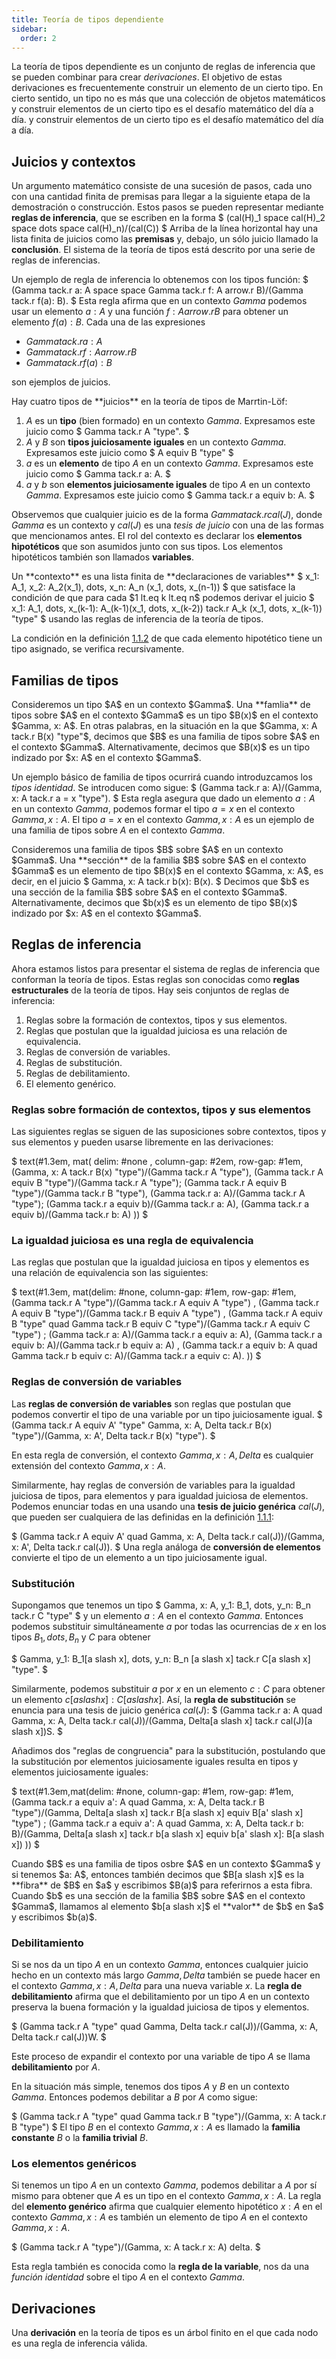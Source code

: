 ```yaml
---
title: Teoría de tipos dependiente
sidebar:
  order: 2
---
```


La teoría de tipos dependiente es un conjunto de reglas de inferencia que se pueden 
combinar para crear *derivaciones*. El objetivo de estas derivaciones es 
frecuentemente construir un elemento de un cierto tipo. En cierto sentido, un tipo 
no es más que una colección de objetos matemáticos y construir elementos de un cierto 
tipo es el desafío matemático del día a día. y construir elementos de un cierto 
tipo es el desafío matemático del día a día.

## Juicios y contextos
Un argumento matemático consiste de una sucesión de pasos, cada uno con una cantidad 
finita de premisas para llegar a la siguiente etapa de la demostración o construcción.
Estos pasos se pueden representar mediante **reglas de inferencia**, que se escriben 
en la forma 
$ (cal(H)_1 space    cal(H)_2 space dots space cal(H)_n)/(cal(C)) $ 
Arriba de la línea horizontal hay una lista finita de juicios como las **premisas** y,
debajo, un sólo juicio llamado la **conclusión**. El sistema de la teoría de tipos 
está descrito por una serie de reglas de inferencias.

Un ejemplo de regla de inferencia lo obtenemos con los tipos función:
$ (Gamma tack.r a: A  space space   Gamma tack.r f: A arrow.r B)/(Gamma tack.r f(a): B). $ 
Esta regla afirma que en un contexto $Gamma$ podemos usar un elemento $a: A$ y una 
función $f: A arrow.r B$ para obtener un elemento $f(a): B$. Cada una de las expresiones 

- $Gamma tack.r a: A$
- $Gamma tack.r f: A arrow.r B$
- $Gamma tack.r f(a): B$

son ejemplos de juicios.

<div id="def-1-1-1">
<Aside type="tip" title="Definición 1.1.1">
Hay cuatro tipos de **juicios** en la teoría de tipos de Marrtin-Löf:

1. $A$ es un **tipo** (bien formado) en un contexto $Gamma$. Expresamos este juicio 
  como $ Gamma tack.r A     "type". $ 
2. $A$ y $B$ son **tipos juiciosamente iguales** en un contexto $Gamma$. Expresamos 
    este juicio como $ A equiv B     "type" $ 
3. $a$ es un **elemento** de tipo $A$ en un contexto $Gamma$. Expresamos este juicio
  como $ Gamma tack.r a: A. $ 
4. $a$ y $b$ son **elementos juiciosamente iguales** de tipo $A$ en un contexto 
  $Gamma$. Expresamos este juicio como $ Gamma tack.r a equiv b: A. $ 
</Aside>
</div>

Observemos que cualquier juicio es de la forma $Gamma tack.r cal(J)$, donde 
$Gamma$ es un contexto y $cal(J)$ es una *tesis de juicio* con una de las formas
que mencionamos antes. El rol del contexto es declarar los **elementos hipotéticos** que 
son asumidos junto con sus tipos. Los elementos hipotéticos también son llamados 
**variables**.

<div id="def-1-1-2">
<Aside type="tip" title="Definición 1.1.2">
Un **contexto** es una lista finita de **declaraciones de variables**
$ x_1: A_1, x_2: A_2(x_1), dots, x_n: A_n (x_1, dots, x_(n-1)) $
que satisface la condición de que para cada $1 lt.eq k lt.eq n$ podemos derivar el juicio
$ x_1: A_1, dots, x_(k-1): A_(k-1)(x_1, dots, x_(k-2)) tack.r A_k (x_1, dots, x_(k-1))     "type" $ 
usando las reglas de inferencia de la teoría de tipos.
</Aside>
</div>

La condición en la definición [1.1.2](#def-1-1-2) de que cada elemento hipotético tiene un 
tipo asignado, se verifica recursivamente. 

## Familias de tipos
<div id="def-1-2-1">
<Aside type="tip" title="Definición 1.2.1">
Consideremos un tipo $A$ en un contexto $Gamma$. Una **famlia**
de tipos sobre $A$ en el contexto $Gamma$ es un tipo $B(x)$ en el contexto 
$Gamma, x: A$. En otras palabras, en la situación en la que 
$Gamma, x: A tack.r B(x)     "type"$, decimos que $B$ es una familia de tipos 
sobre $A$ en el contexto $Gamma$. Alternativamente, decimos que $B(x)$ es un tipo
indizado por $x: A$ en el contexto $Gamma$.
</Aside>
</div>

Un ejemplo básico de familia de tipos ocurrirá cuando introduzcamos los *tipos identidad*.
Se introducen como sigue:
$ (Gamma tack.r a: A)/(Gamma, x: A tack.r a = x "type"). $ 
Esta regla asegura que dado un elemento $a: A$ en un contexto $Gamma$, podemos formar
el tipo $a = x$ en el contexto $Gamma, x: A$. El tipo $a = x$ en el contexto 
$Gamma, x: A$ es un ejemplo de una familia de tipos sobre $A$ en el contexto 
$Gamma$. 

<div id="def-1-2-2">
<Aside type="tip" title="Definición 1.2.2">
Consideremos una familia de tipos $B$ sobre $A$ en un contexto $Gamma$. Una **sección** de la familia $B$ sobre $A$ en el contexto $Gamma$ es un elemento de tipo $B(x)$ en el contexto $Gamma, x: A$, es decir, en el juicio 
$ Gamma, x: A tack.r b(x): B(x). $ 
Decimos que $b$ es una sección de la familia $B$ sobre $A$ en el contexto $Gamma$.
Alternativamente, decimos que $b(x)$ es un elemento de tipo $B(x)$ indizado por 
$x: A$ en el contexto $Gamma$.
</Aside>
</div>

## Reglas de inferencia
Ahora estamos listos para presentar el sistema de reglas de inferencia que conforman la 
teoría de tipos. Estas reglas son conocidas como **reglas estructurales** de la teoría de
tipos. Hay seis conjuntos de reglas de inferencia:

1. Reglas sobre la formación de contextos, tipos y sus elementos.
2. Reglas que postulan que la igualdad juiciosa es una relación de equivalencia.
3. Reglas de conversión de variables.
4. Reglas de substitución.
5. Reglas de debilitamiento.
6. El elemento genérico.

### Reglas sobre formación de contextos, tipos y sus elementos
Las siguientes reglas se siguen de las suposiciones sobre contextos, tipos y sus elementos
y pueden usarse libremente en las derivaciones:

$ text(#1.3em, mat( delim: #none , column-gap: #2em, row-gap: #1em,
    (Gamma, x: A tack.r B(x) "type")/(Gamma tack.r A "type"),
    (Gamma tack.r A equiv B "type")/(Gamma tack.r A "type");
    (Gamma tack.r A equiv B "type")/(Gamma tack.r B "type"), 
    (Gamma tack.r a: A)/(Gamma tack.r A "type");
    (Gamma tack.r a equiv b)/(Gamma tack.r a: A),
    (Gamma tack.r a equiv b)/(Gamma tack.r b: A)
)) $ 

### La igualdad juiciosa es una regla de equivalencia
Las reglas que postulan que la igualdad juiciosa en tipos y elementos es una relación 
de equivalencia son las siguientes:

$ text(#1.3em, mat(delim: #none, column-gap: #1em, row-gap: #1em,
    (Gamma tack.r A "type")/(Gamma tack.r A equiv A "type") ,
    (Gamma tack.r A equiv B "type")/(Gamma tack.r B equiv A "type") , 
    (Gamma tack.r A equiv B "type" quad Gamma tack.r B equiv C "type")/(Gamma tack.r A equiv C "type") ;
    (Gamma tack.r a: A)/(Gamma tack.r a equiv a: A),
    (Gamma tack.r a equiv b: A)/(Gamma tack.r b equiv a: A) ,
    (Gamma tack.r a equiv b: A quad Gamma tack.r b equiv c: A)/(Gamma tack.r a equiv c: A).
  )) $ 

### Reglas de conversión de variables
Las **reglas de conversión de variables** son reglas que postulan que podemos convertir
el tipo de una variable por un tipo juiciosamente igual.
$ (Gamma tack.r A equiv A'     "type"         Gamma, x: A, Delta tack.r B(x)     "type")/(Gamma, x: A', Delta tack.r B(x)     "type"). $ 

En esta regla de conversión, el contexto $Gamma, x: A, Delta$ es cualquier extensión 
del contexto $Gamma, x: A$.

Similarmente, hay reglas de conversión de variables para la igualdad juiciosa de tipos, 
para elementos y para igualdad juiciosa de elementos. Podemos enunciar todas en una 
usando una **tesis de juicio genérica** $cal(J)$, que pueden ser cualquiera de las 
definidas en la definición [1.1.1](#def-1-1-1):

$ (Gamma tack.r A equiv A' quad Gamma, x: A, Delta tack.r cal(J))/(Gamma, x: A', Delta tack.r cal(J)). $ 
Una regla análoga de **conversión de elementos** convierte el tipo de un elemento a un tipo
juiciosamente igual.

### Substitución
Supongamos que tenemos un tipo 
$ Gamma, x: A, y_1: B_1, dots, y_n: B_n tack.r C     "type" $ 
y un elemento $a: A$ en el contexto $Gamma$. Entonces podemos substituir
simultáneamente $a$ por todas las ocurrencias de $x$ en los tipos 
$B_1, dots, B_n$ y $C$ para obtener 

$ Gamma, y_1: B_1[a slash x], dots, y_n: B_n [a slash x] tack.r C[a slash x] "type". $ 

Similarmente, podemos substituir $a$ por $x$ en un elemento $c: C$ para obtener un 
elemento $c[a slash x]: C[a slash x]$. Así, la **regla de substitución** se enuncia para 
una tesis de juicio genérica $cal(J)$:
$ (Gamma tack.r a: A quad Gamma, x: A, Delta tack.r cal(J))/(Gamma, Delta[a slash x] tack.r cal(J)[a slash x])S. $ 

Añadimos dos "reglas de congruencia" para la substitución, postulando que la substitución 
por elementos juiciosamente iguales resulta en tipos y elementos juiciosamente iguales:

$ text(#1.3em,mat(delim: #none, column-gap: #1em, row-gap: #1em,
    (Gamma tack.r a equiv a': A quad Gamma, x: A, Delta tack.r B "type")/(Gamma, Delta[a slash x] tack.r B[a slash x] equiv B[a' slash x] "type") ; 
      (Gamma tack.r a equiv a': A quad Gamma, x: A, Delta tack.r b: B)/(Gamma, Delta[a slash x] tack.r b[a slash x] equiv b[a' slash x]: B[a slash x])
  )) $ 

<div id="def-1-3-1">
<Aside type="tip" title="Definición 1.3.1">
Cuando $B$ es una familia de tipos osbre $A$ en un contexto 
$Gamma$ y si tenemos $a: A$, entonces también decimos que $B[a slash x]$ es la **fibra**
de $B$ en $a$ y escribimos $B(a)$ para referirnos a esta fibra.
Cuando $b$ es una sección de la familia $B$ sobre $A$ en el contexto $Gamma$, 
llamamos al elemento $b[a slash x]$ el **valor** de $b$ en $a$ y escribimos $b(a)$.
</Aside>
</div>

### Debilitamiento
Si se nos da un tipo $A$ en un contexto $Gamma$, entonces cualquier juicio hecho 
en un contexto más largo $Gamma, Delta$ también se puede hacer en el contexto 
$Gamma, x: A, Delta$ para una nueva variable $x$. La **regla de debilitamiento**
afirma que el debilitamiento por un tipo $A$ en un contexto preserva la buena formación 
y la igualdad juiciosa de tipos y elementos.

$ (Gamma tack.r A "type" quad Gamma, Delta tack.r cal(J))/(Gamma, x: A, Delta tack.r cal(J))W. $ 

Este proceso de expandir el contexto por una variable de tipo $A$ se llama 
**debilitamiento** por $A$.

En la situación más simple, tenemos dos tipos $A$ y $B$ en un contexto $Gamma$.
Entonces podemos debilitar a $B$ por $A$ como sigue:

$ (Gamma tack.r A "type" quad Gamma tack.r B     "type")/(Gamma, x: A tack.r B      "type") $ 
El tipo $B$ en el contexto $Gamma, x: A$ es llamado la **familia constante** $B$ o 
la **familia trivial** $B$.

### Los elementos genéricos
Si tenemos un tipo $A$ en un contexto $Gamma$, podemos debilitar a $A$ por sí mismo 
para obtener que $A$ es un tipo en el contexto $Gamma, x: A$. La regla del 
**elemento genérico** afirma que cualquier elemento hipotético $x: A$ en el contexto 
$Gamma, x: A$ es también un elemento de tipo $A$ en el contexto $Gamma, x: A$.

$ (Gamma tack.r A "type")/(Gamma, x: A tack.r x: A) delta. $ 

Esta regla también es conocida como la **regla de la variable**, nos da una 
*función identidad* sobre el tipo $A$ en el contexto $Gamma.$

## Derivaciones
Una **derivación** en la teoría de tipos es un árbol finito en el que cada nodo es una 
regla de inferencia válida. 


